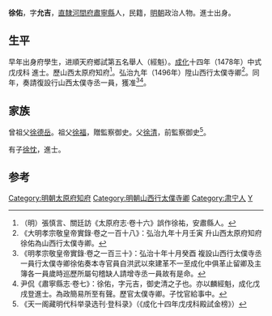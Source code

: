 {{明清人物信息框
| 姓名 = 徐佑
| 原名 =
| 圖片名稱= 
| 圖片大小 =
| 圖片說明 = 
| 最高職務 = 太僕寺卿
| 國家 = 大明 
| 爵位 =
| 籍貫 = [[北直隸|直隸]][[河間府|河間府]][[肅寧縣|肅寧縣]]民籍
| 族裔 = 
| 字號 = 字允吉
| 諡號 =
| 出生日期 = 生年不詳
| 出生地點 = <!---直隸河間府肅寧縣--->
| 逝世日期 = 卒年不詳 
| 逝世地點 =
| 墓葬 =
| 配偶 = 
| 親屬 = 子 [[徐忱|徐忱]]
| 出身 =
* 成化十四年戊戌科進士出身
| 經歷 =
| 著作 =  
}}

'''徐佑'''，字'''允吉'''，[[北直隸|直隸]][[河間府|河間府]][[肅寧縣|肅寧縣]]人，民籍，[[明朝|明朝]]政治人物。進士出身。

==生平==
早年出身府學生，进順天府鄉試第五名舉人（經魁）。[[成化|成化]]十四年（1478年）中式戊戌科<!---[[會試|會試]]，得[[貢士|貢士]]第一百七十二名。[[殿試|殿試]]登[[進士|進士]]第二甲第三十二名--->進士。歷山西太原府知府<ref>（明）張慎言、關廷訪《太原府志·卷十六》誤作徐祐，安肅縣人。</ref>。弘治九年（1496年）陞山西行太僕寺卿<ref>《大明孝宗敬皇帝實錄·卷之一百十八》：弘治九年十月壬寅 升山西太原府知府徐佑為山西行太僕寺卿。</ref>。同年，奏請復設行山西太僕寺丞一員，獲准<ref>《明孝宗敬皇帝實錄·卷之一百三十》：弘治十年十月癸酉 複設山西行太僕寺丞一員行太僕寺卿徐佑奏本寺官員自洪武以來建革不一至成化中俱革止留卿及主簿各一員歲時巡歷所屬句稽缺人請增寺丞一員故有是命。</ref><ref>尹侃《肅寧縣志·卷七》：徐佑，字元吉，御史清之子也。亦以麟經魁，成化戊戌登進士。為政簡易所至有聲。歷官太僕寺卿。子忱官給事中。</ref>。

==家族==
曾祖父[[徐德岳|徐德岳]]。祖父[[徐福|徐福]]，贈監察御史。父[[徐清|徐清]]，前監察御史<ref>《天一阁藏明代科举录选刊·登科录》（《成化十四年戊戌科殿試金榜》）</ref>。

有子[[徐忱|徐忱]]，進士。

==参考==
{{reflist}}
{{明朝人物小作品}}
{{成化十四年戊戌科殿試金榜}}
{{DEFAULTSORT:Xu徐}}
[[Category:明朝太原府知府|Category:明朝太原府知府]]
[[Category:明朝山西行太僕寺卿|Category:明朝山西行太僕寺卿]]
[[Category:肃宁人|Category:肃宁人]]
[[Category:徐姓|Y]]